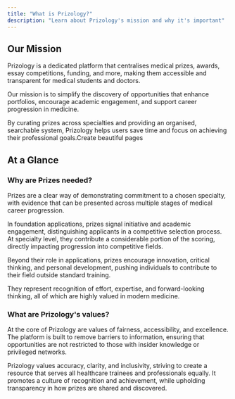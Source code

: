```yaml
---
title: "What is Prizology?"
description: "Learn about Prizology's mission and why it's important"
---
```


## Our Mission

Prizology is a dedicated platform that centralises medical prizes, awards, essay competitions, funding, and more, making them accessible and transparent for medical students and doctors.

Our mission is to simplify the discovery of opportunities that enhance portfolios, encourage academic engagement, and support career progression in medicine.

By curating prizes across specialties and providing an organised, searchable system, Prizology helps users save time and focus on achieving their professional goals.Create beautiful pages

## At a Glance

### Why are Prizes needed?

Prizes are a clear way of demonstrating commitment to a chosen specialty, with evidence that can be presented across multiple stages of medical career progression.

In foundation applications, prizes signal initiative and academic engagement, distinguishing applicants in a competitive selection process. At specialty level, they contribute a considerable portion of the scoring, directly impacting progression into competitive fields.

Beyond their role in applications, prizes encourage innovation, critical thinking, and personal development, pushing individuals to contribute to their field outside standard training.

They represent recognition of effort, expertise, and forward-looking thinking, all of which are highly valued in modern medicine.

### What are Prizology's values?

At the core of Prizology are values of fairness, accessibility, and excellence. The platform is built to remove barriers to information, ensuring that opportunities are not restricted to those with insider knowledge or privileged networks.

Prizology values accuracy, clarity, and inclusivity, striving to create a resource that serves all healthcare trainees and professionals equally. It promotes a culture of recognition and achievement, while upholding transparency in how prizes are shared and discovered.